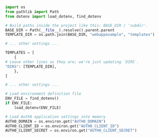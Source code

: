 ```py webappexample/settings.py lines 
import os
from pathlib import Path
from dotenv import load_dotenv, find_dotenv

# Build paths inside the project like this: BASE_DIR / 'subdir'.
BASE_DIR = Path(__file__).resolve().parent.parent
TEMPLATE_DIR = os.path.join(BASE_DIR, "webappexample", "templates")

# ... other settings ...

TEMPLATES = [
    {
# Leave other lines as they are; we're just updating `DIRS`.
"DIRS": [TEMPLATE_DIR],
    },
]

# ... other settings ...

# Load environment definition file
ENV_FILE = find_dotenv()
if ENV_FILE:
    load_dotenv(ENV_FILE)

# Load Auth0 application settings into memory
AUTH0_DOMAIN = os.environ.get("AUTH0_DOMAIN")
AUTH0_CLIENT_ID = os.environ.get("AUTH0_CLIENT_ID")
AUTH0_CLIENT_SECRET = os.environ.get("AUTH0_CLIENT_SECRET")
```
